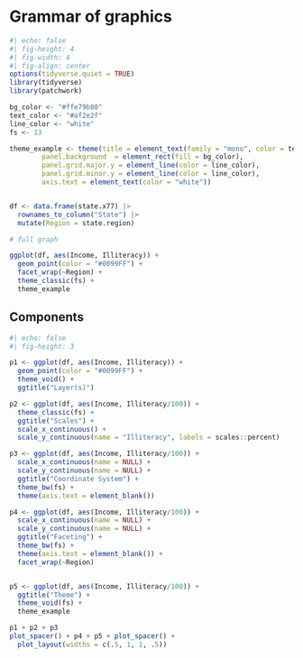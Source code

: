 # Grammar of graphics

```r
#| echo: false
#| fig-height: 4
#| fig-width: 4
#| fig-align: center
options(tidyverse.quiet = TRUE)
library(tidyverse)
library(patchwork)

bg_color <- "#ffe79b80"
text_color <- "#af2e2f"
line_color <- "white"
fs <- 13

theme_example <- theme(title = element_text(family = "mono", color = text_color),
        panel.background  = element_rect(fill = bg_color),
        panel.grid.major.y = element_line(color = line_color),
        panel.grid.minor.y = element_line(color = line_color),
        axis.text = element_text(color = "white"))


df <- data.frame(state.x77) |> 
  rownames_to_column("State") |> 
  mutate(Region = state.region)

# full graph

ggplot(df, aes(Income, Illiteracy)) + 
  geom_point(color = "#0099FF") + 
  facet_wrap(~Region) +
  theme_classic(fs) +
  theme_example
```


## Components


```r
#| echo: false
#| fig-height: 3

p1 <- ggplot(df, aes(Income, Illiteracy)) +
  geom_point(color = "#0099FF") + 
  theme_void() + 
  ggtitle("Layer(s)")

p2 <- ggplot(df, aes(Income, Illiteracy/100)) +
  theme_classic(fs) + 
  ggtitle("Scales") +
  scale_x_continuous() + 
  scale_y_continuous(name = "Illiteracy", labels = scales::percent)

p3 <- ggplot(df, aes(Income, Illiteracy/100)) +
  scale_x_continuous(name = NULL) +
  scale_y_continuous(name = NULL) +
  ggtitle("Coordinate System") +
  theme_bw(fs) +
  theme(axis.text = element_blank())

p4 <- ggplot(df, aes(Income, Illiteracy/100)) +
  scale_x_continuous(name = NULL) +
  scale_y_continuous(name = NULL) +
  ggtitle("Faceting") +
  theme_bw(fs) +
  theme(axis.text = element_blank()) +
  facet_wrap(~Region)


p5 <- ggplot(df, aes(Income, Illiteracy/100)) +
  ggtitle("Theme") +
  theme_void(fs) + 
  theme_example

p1 + p2 + p3
plot_spacer() + p4 + p5 + plot_spacer() + 
  plot_layout(widths = c(.5, 1, 1, .5))
```

